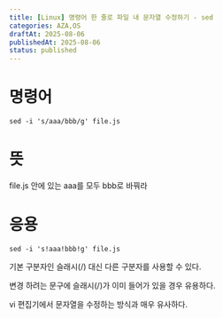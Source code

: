 ```yaml
---
title: [Linux] 명령어 한 줄로 파일 내 문자열 수정하기 - sed
categories: AZA,OS
draftAt: 2025-08-06
publishedAt: 2025-08-06
status: published
---
```


# 명령어

```
sed -i 's/aaa/bbb/g' file.js
```

# 뜻

file.js 안에 있는 aaa를 모두 bbb로 바꿔라

# 응용

```
sed -i 's!aaa!bbb!g' file.js
```

기본 구분자인 슬래시(/) 대신 다른 구분자를 사용할 수 있다.

변경 하려는 문구에 슬래시(/)가 이미 들어가 있을 경우 유용하다.

vi 편집기에서 문자열을 수정하는 방식과 매우 유사하다.

